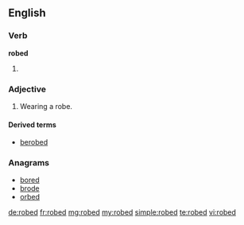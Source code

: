 ==English==

===Verb===
'''robed'''

# {{en-past of|robe}}

===Adjective===
{{en-adj}}

# Wearing a robe.

====Derived terms====
* [[berobed]]

===Anagrams===
* [[bored#English|bored]]
* [[brode#English|brode]]
* [[orbed#English|orbed]]

[[de:robed]]
[[fr:robed]]
[[mg:robed]]
[[my:robed]]
[[simple:robed]]
[[te:robed]]
[[vi:robed]]